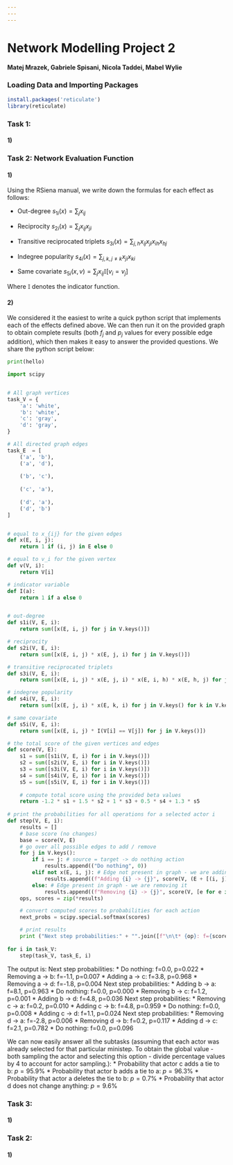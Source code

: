 ```yaml
---
---
---
```


# Network Modelling Project 2

**Matej Mrazek, Gabriele Spisani, Nicola Taddei, Mabel Wylie**

### Loading Data and Importing Packages

```r
install.packages('reticulate')
library(reticulate)
```

### Task 1: 

#### 1)

### Task 2: Network Evaluation Function

#### 1)

Using the RSiena manual, we write down the formulas for each effect as follows:


* Out-degree $s_{1i}(x) = \sum_j x_{ij}$

* Reciprocity $s_{2i}(x) = \sum_j x_{ij} x_{ji}$

* Transitive reciprocated triplets $s_{3i}(x) = \sum_{j, h} x_{ij} x_{ji} x_{ih} x_{hj}$

* Indegree popularity $s_{4i}(x) = \sum_{j, k, j \neq k} x_{ji} x_{ki}$

* Same covariate $s_{5i}(x, v) = \sum_j x_{ij} \mathbb{I}[v_i = v_j]$

Where $\mathbb{I}$ denotes the indicator function.

#### 2)

We considered it the easiest to write a quick python script that implements each of the effects defined above. We can then run it on the provided graph to obtain complete results (both $f_j$ and $p_j$ values for every possible edge addition), which then makes it easy to answer the provided questions. We share the python script below:

```python
print(hello)
```


```python
import scipy


# All graph vertices
task_V = {
    'a': 'white',
    'b': 'white',
    'c': 'gray',
    'd': 'gray', 
}

# All directed graph edges
task_E  = [
    ('a', 'b'),
    ('a', 'd'),
    
    ('b', 'c'),
    
    ('c', 'a'),
    
    ('d', 'a'),
    ('d', 'b')
]


# equal to x_{ij} for the given edges
def x(E, i, j):
    return 1 if (i, j) in E else 0

# equal to v_i for the given vertex
def v(V, i):
    return V[i]

# indicator variable
def I(a):
    return 1 if a else 0


# out-degree
def s1i(V, E, i):
    return sum([x(E, i, j) for j in V.keys()])

# reciprocity
def s2i(V, E, i):
    return sum([x(E, i, j) * x(E, j, i) for j in V.keys()])

# transitive reciprocated triplets
def s3i(V, E, i):
    return sum([x(E, i, j) * x(E, j, i) * x(E, i, h) * x(E, h, j) for j in V.keys() for h in V.keys()])

# indegree popularity
def s4i(V, E, i):
    return sum([x(E, j, i) * x(E, k, i) for j in V.keys() for k in V.keys() if j != k])

# same covariate
def s5i(V, E, i):
    return sum([x(E, i, j) * I(V[i] == V[j]) for j in V.keys()])

# the total score of the given vertices and edges
def score(V, E):
    s1 = sum([s1i(V, E, i) for i in V.keys()])
    s2 = sum([s2i(V, E, i) for i in V.keys()])
    s3 = sum([s3i(V, E, i) for i in V.keys()])
    s4 = sum([s4i(V, E, i) for i in V.keys()])
    s5 = sum([s5i(V, E, i) for i in V.keys()])
    
    # compute total score using the provided beta values
    return -1.2 * s1 + 1.5 * s2 + 1 * s3 + 0.5 * s4 + 1.3 * s5
    
# print the probabilities for all operations for a selected actor i
def step(V, E, i):
    results = []
    # base score (no changes)
    base = score(V, E)
    # go over all possible edges to add / remove
    for j in V.keys():
        if i == j: # source = target -> do nothing action
            results.append(("Do nothing", 0))
        elif not x(E, i, j): # Edge not present in graph - we are adding it
            results.append((f"Adding {i} -> {j}", score(V, (E + [(i, j)])) - base))
        else: # Edge present in graph - we are removing it
            results.append((f"Removing {i} -> {j}", score(V, [e for e in E if e != (i, j)]) - base))
    ops, scores = zip(*results)

    # convert computed scores to probabilities for each action
    next_probs = scipy.special.softmax(scores)

    # print results
    print ("Next step probabilities:" + "".join([f"\n\t* {op}: f={score:.1f}, p={v:.3f}" for op, score, v in zip(ops, scores, next_probs)]))
    
for i in task_V:
    step(task_V, task_E, i)
```

The output is:
Next step probabilities:
        * Do nothing: f=0.0, p=0.022
        * Removing a -> b: f=-1.1, p=0.007
        * Adding a -> c: f=3.8, p=0.968
        * Removing a -> d: f=-1.8, p=0.004
Next step probabilities:
        * Adding b -> a: f=8.1, p=0.963
        * Do nothing: f=0.0, p=0.000
        * Removing b -> c: f=1.2, p=0.001
        * Adding b -> d: f=4.8, p=0.036
Next step probabilities:
        * Removing c -> a: f=0.2, p=0.010
        * Adding c -> b: f=4.8, p=0.959
        * Do nothing: f=0.0, p=0.008
        * Adding c -> d: f=1.1, p=0.024
Next step probabilities:
        * Removing d -> a: f=-2.8, p=0.006
        * Removing d -> b: f=0.2, p=0.117
        * Adding d -> c: f=2.1, p=0.782
        * Do nothing: f=0.0, p=0.096

We can now easily answer all the subtasks (assuming that each actor was already selected for that particular ministep. To obtain the global value - both sampling the actor and selecting this option - divide percentage values by 4 to account for actor sampling.):
 * Probability that actor c adds a tie to b: $p=95.9\%$
 * Probability that actor b adds a tie to a: $p=96.3\%$
 * Probability that actor a deletes the tie to b: $p=0.7\%$
 * Probability that actor d does not change anything: $p=9.6\%$


### Task 3: 

#### 1)

### Task 2: 

#### 1)
